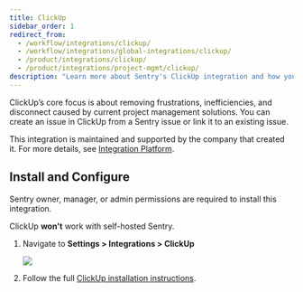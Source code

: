 ```yaml
---
title: ClickUp
sidebar_order: 1
redirect_from:
  - /workflow/integrations/clickup/
  - /workflow/integrations/global-integrations/clickup/
  - /product/integrations/clickup/
  - /product/integrations/project-mgmt/clickup/
description: "Learn more about Sentry's ClickUp integration and how you can create an issue in ClickUp from a Sentry issue or link it to an existing issue."
---
```


ClickUp’s core focus is about removing frustrations, inefficiencies, and disconnect caused by current project management solutions. You can create an issue in ClickUp from a Sentry issue or link it to an existing issue.

This integration is maintained and supported by the company that created it. For more details, see [Integration Platform](/product/integrations/integration-platform/).

## Install and Configure

<Note>

Sentry owner, manager, or admin permissions are required to install this integration.

ClickUp **won't** work with self-hosted Sentry.

</Note>

1. Navigate to **Settings > Integrations > ClickUp**

   ![](click-up.png)

2. Follow the full [ClickUp installation instructions](https://docs.clickup.com/en/articles/3420285-sentry-io).
